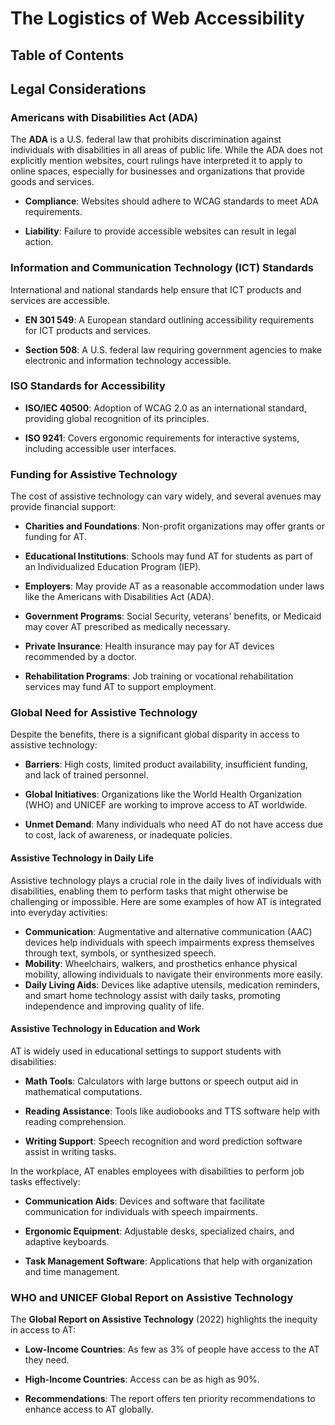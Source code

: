 
# The Logistics of Web Accessibility

## Table of Contents

## Legal Considerations

### Americans with Disabilities Act (ADA)

The **ADA** is a U.S. federal law that prohibits discrimination against individuals with disabilities in all areas of public life. While the ADA does not explicitly mention websites, court rulings have interpreted it to apply to online spaces, especially for businesses and organizations that provide goods and services.

- **Compliance**: Websites should adhere to WCAG standards to meet ADA requirements.

- **Liability**: Failure to provide accessible websites can result in legal action.

### Information and Communication Technology (ICT) Standards

International and national standards help ensure that ICT products and services are accessible.

- **EN 301 549**: A European standard outlining accessibility requirements for ICT products and services.

- **Section 508**: A U.S. federal law requiring government agencies to make electronic and information technology accessible.

### ISO Standards for Accessibility

- **ISO/IEC 40500**: Adoption of WCAG 2.0 as an international standard, providing global recognition of its principles.

- **ISO 9241**: Covers ergonomic requirements for interactive systems, including accessible user interfaces.

<BackToTop />

### Funding for Assistive Technology

The cost of assistive technology can vary widely, and several avenues may provide financial support:

- **Charities and Foundations**: Non-profit organizations may offer grants or funding for AT.

- **Educational Institutions**: Schools may fund AT for students as part of an Individualized Education Program (IEP).

- **Employers**: May provide AT as a reasonable accommodation under laws like the Americans with Disabilities Act (ADA).

- **Government Programs**: Social Security, veterans' benefits, or Medicaid may cover AT prescribed as medically necessary.

- **Private Insurance**: Health insurance may pay for AT devices recommended by a doctor.

- **Rehabilitation Programs**: Job training or vocational rehabilitation services may fund AT to support employment.

### Global Need for Assistive Technology

Despite the benefits, there is a significant global disparity in access to assistive technology:

- **Barriers**: High costs, limited product availability, insufficient funding, and lack of trained personnel.

- **Global Initiatives**: Organizations like the World Health Organization (WHO) and UNICEF are working to improve access to AT worldwide.

- **Unmet Demand**: Many individuals who need AT do not have access due to cost, lack of awareness, or inadequate policies.

#### Assistive Technology in Daily Life

Assistive technology plays a crucial role in the daily lives of individuals with disabilities, enabling them to perform tasks that might otherwise be challenging or impossible. Here are some examples of how AT is integrated into everyday activities:

- **Communication**: Augmentative and alternative communication (AAC) devices help individuals with speech impairments express themselves through text, symbols, or synthesized speech.
- **Mobility**: Wheelchairs, walkers, and prosthetics enhance physical mobility, allowing individuals to navigate their environments more easily.
- **Daily Living Aids**: Devices like adaptive utensils, medication reminders, and smart home technology assist with daily tasks, promoting independence and improving quality of life.

#### Assistive Technology in Education and Work

AT is widely used in educational settings to support students with disabilities:

- **Math Tools**: Calculators with large buttons or speech output aid in mathematical computations.

- **Reading Assistance**: Tools like audiobooks and TTS software help with reading comprehension.

- **Writing Support**: Speech recognition and word prediction software assist in writing tasks.

In the workplace, AT enables employees with disabilities to perform job tasks effectively:

- **Communication Aids**: Devices and software that facilitate communication for individuals with speech impairments.

- **Ergonomic Equipment**: Adjustable desks, specialized chairs, and adaptive keyboards.

- **Task Management Software**: Applications that help with organization and time management.

  <BackToTop />

### WHO and UNICEF Global Report on Assistive Technology

The **Global Report on Assistive Technology** (2022) highlights the inequity in access to AT:

- **Low-Income Countries**: As few as 3% of people have access to the AT they need.

- **High-Income Countries**: Access can be as high as 90%.

- **Recommendations**: The report offers ten priority recommendations to enhance access to AT globally.

<BackToTop />
